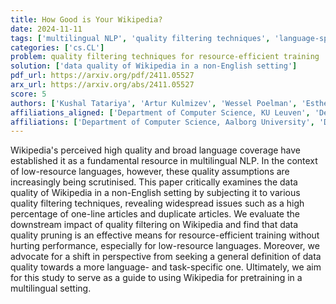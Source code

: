 ```yaml
---
title: How Good is Your Wikipedia?
date: 2024-11-11
tags: ['multilingual NLP', 'quality filtering techniques', 'language-specific data quality', 'performance', 'low-resource languages', 'resource-efficient training', 'data quality', 'Wikipedia']
categories: ['cs.CL']
problem: quality filtering techniques for resource-efficient training
solution: ['data quality of Wikipedia in a non-English setting']
pdf_url: https://arxiv.org/pdf/2411.05527
arx_url: https://arxiv.org/abs/2411.05527
score: 5
authors: ['Kushal Tatariya', 'Artur Kulmizev', 'Wessel Poelman', 'Esther Ploeger', 'Marcel Bollmann', 'Johannes Bjerva', 'Jiaming Luo', 'Heather Lent', 'Miryam de Lhoneux']
affiliations_aligned: ['Department of Computer Science, KU Leuven', 'Department of Computer Science, KU Leuven', 'Department of Computer Science, KU Leuven', 'Department of Computer Science, Aalborg University', 'Department of Computer and Information Science, Linköping University', 'Department of Computer Science, Aalborg University', 'Google Translate', 'Department of Computer Science, Aalborg University', 'Department of Computer Science, KU Leuven']
affiliations: ['Department of Computer Science, Aalborg University', 'Department of Computer and Information Science, Linköping University', 'Department of Computer Science, KU Leuven', 'Google Translate']
---
```



Wikipedia's perceived high quality and broad language coverage have established it as a fundamental resource in multilingual NLP. In the context of low-resource languages, however, these quality assumptions are increasingly being scrutinised. This paper critically examines the data quality of Wikipedia in a non-English setting by subjecting it to various quality filtering techniques, revealing widespread issues such as a high percentage of one-line articles and duplicate articles. We evaluate the downstream impact of quality filtering on Wikipedia and find that data quality pruning is an effective means for resource-efficient training without hurting performance, especially for low-resource languages. Moreover, we advocate for a shift in perspective from seeking a general definition of data quality towards a more language- and task-specific one. Ultimately, we aim for this study to serve as a guide to using Wikipedia for pretraining in a multilingual setting.